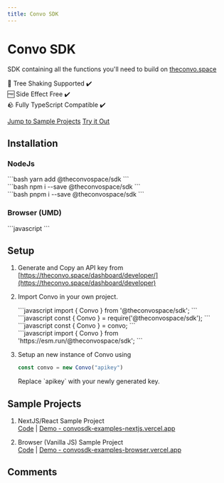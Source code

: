 ---
title: Convo SDK
---

# Convo SDK

SDK containing all the functions you'll need to build on [theconvo.space](theconvo.space)

🌲 Tree Shaking Supported ✔️<br/>
🆓 Side Effect Free ✔️<br/>
🪨 Fully TypeScript Compatible ✔️<br/>

[Jump to Sample Projects](#sample-projects)
[Try it Out](https://npm.runkit.com/@theconvospace/sdk)

## Installation

### NodeJs
<Tabs>
<div label="Yarn">
```bash
yarn add @theconvospace/sdk
```
</div>
<div label="NPM">
```bash
npm i --save @theconvospace/sdk
```
</div>
<div label="PNPM">
```bash
pnpm i --save @theconvospace/sdk
```
</div>
</Tabs>

### Browser (UMD)

<CodeBox>
```javascript
<script src="https://cdn.jsdelivr.net/npm/@theconvospace/sdk@latest/dist/bundle.min.js"></script>
```
</CodeBox>

## Setup

1. Generate and Copy an API key from [https://theconvo.space/dashboard/developer/](https://theconvo.space/dashboard/developer)
2. Import Convo in your own project.

    <Tabs>
    <div label="ESM">
    <CodeBox>
    ```javascript
    import { Convo } from '@theconvospace/sdk';
    ```
    </CodeBox>
    </div>
    <div label="CJS">
    <CodeBox>
    ```javascript
    const { Convo } = require('@theconvospace/sdk');
    ```
    </CodeBox>
    </div>
    <div label="UMD">
    <CodeBox>
    ```javascript
    const { Convo } = convo;
    ```
    </CodeBox>
    </div>
    <div label="ESM.run">
    <CodeBox>
    ```javascript
    import { Convo } from 'https://esm.run/@theconvospace/sdk';
    ```
    </CodeBox>
    </div>
    </Tabs>

3. Setup an new instance of Convo using
    <CodeBox>
    ```javascript
    const convo = new Convo("apikey")
    ```
    </CodeBox>
    Replace `apikey` with your newly generated key.


## Sample Projects

1. NextJS/React Sample Project<br/>
    [Code](https://github.com/anudit/convosdk/tree/main/examples/nextjs) | [Demo - convosdk-examples-nextjs.vercel.app](https://convosdk-examples-nextjs.vercel.app)

2. Browser (Vanilla JS) Sample Project<br/>
    [Code](https://github.com/anudit/convosdk/tree/main/examples/browser) | [Demo - convosdk-examples-browser.vercel.app](https://convosdk-examples-browser.vercel.app)

## Comments
<CommentBox threadId="convo-sdk"/>

